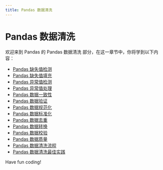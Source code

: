```yaml
---
title: Pandas 数据清洗
---
```


# Pandas 数据清洗

欢迎来到 Pandas 的 Pandas 数据清洗 部分，在这一章节中，你将学到以下内容：

- [Pandas 缺失值检测](./0-pandas-missing-value-detection.mdx)
- [Pandas 缺失值填充](./1-pandas-missing-value-padding.mdx)
- [Pandas 异常值检测](./2-pandas-outlier-detection.mdx)
- [Pandas 异常值处理](./3-pandas-outlier-handling.mdx)
- [Pandas 数据一致性](./4-pandas-data-consistency.mdx)
- [Pandas 数据验证](./5-pandas-data-validation.mdx)
- [Pandas 数据规范化](./6-pandas-data-normalization.mdx)
- [Pandas 数据标准化](./7-pandas-data-standardization.mdx)
- [Pandas 数据去重](./8-pandas-data-deduplication.mdx)
- [Pandas 数据转换](./9-pandas-data-conversion.mdx)
- [Pandas 数据校验](./10-pandas-data-verification.mdx)
- [Pandas 数据质量](./11-pandas-data-quality.mdx)
- [Pandas 数据清洗流程](./12-pandas-data-cleaning-process.mdx)
- [Pandas 数据清洗最佳实践](./13-pandas-data-cleaning-best-practices.mdx)

Have fun coding!